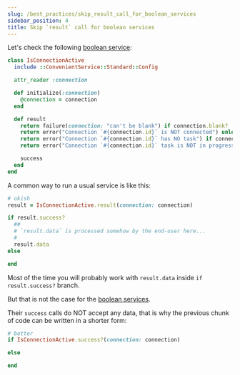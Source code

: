 ```yaml
---
slug: /best_practices/skip_result_call_for_boolean_services
sidebar_position: 4
title: Skip `result` call for boolean services
---
```


Let's check the following [boolean service](/glossary/boolean_service):

```ruby
class IsConnectionActive
  include ::ConvenientService::Standard::Config

  attr_reader :connection

  def initialize(:connection)
    @connection = connection
  end

  def result
    return failure(connection: "can't be blank") if connection.blank?
    return error("Connection `#{connection.id}` is NOT connected") unless connection.connected?
    return error("Connection `#{connection.id}` has NO task") if connection.task.blank?
    return error("Connection `#{connection.id}` task is NOT in progress") unless connection.task.in_progres?

    success
  end
end
```

A common way to run a usual service is like this:

```ruby
# okish
result = IsConnectionActive.result(connection: connection)

if result.success?
  ##
  # `result.data` is processed somehow by the end-user here...
  #
  result.data
else

end
```

Most of the time you will probably work with `result.data` inside `if result.success?` branch.

But that is not the case for the [boolean services](/glossary/boolean_service).

Their `success` calls do NOT accept any data, that is why the previous chunk of code can be written in a shorter form:

```ruby
# better
if IsConnectionActive.success?(connection: connection)

else

end
```
